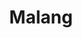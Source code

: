 ---
title: Malang
image: /malang.jpg?url
category: Kota
description: "
Kota Malang memiliki banyak perguruan tinggi yang terkenal hingga dikenal dunia internasional.
"
---